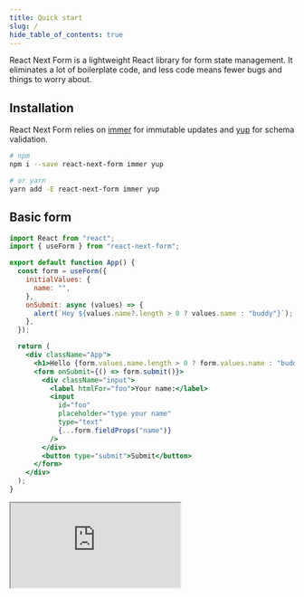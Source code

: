 ```yaml
---
title: Quick start
slug: /
hide_table_of_contents: true
---
```


React Next Form is a lightweight React library for form state management. It eliminates a lot of boilerplate code, and less code means fewer bugs and things to worry about.

## Installation

React Next Form relies on [immer](https://immerjs.github.io/immer/docs/introduction) for immutable updates and [yup](https://github.com/jquense/yup) for schema validation.

```bash
# npm
npm i --save react-next-form immer yup

# or yarn
yarn add -E react-next-form immer yup
```

## Basic form

```jsx
import React from "react";
import { useForm } from "react-next-form";

export default function App() {
  const form = useForm({
    initialValues: {
      name: "",
    },
    onSubmit: async (values) => {
      alert(`Hey ${values.name?.length > 0 ? values.name : "buddy"}`);
    },
  });

  return (
    <div className="App">
      <h1>Hello {form.values.name.length > 0 ? form.values.name : "buddy"}!</h1>
      <form onSubmit={() => form.submit()}>
        <div className="input">
          <label htmlFor="foo">Your name:</label>
          <input
            id="foo"
            placeholder="type your name"
            type="text"
            {...form.fieldProps("name")}
          />
        </div>
        <button type="submit">Submit</button>
      </form>
    </div>
  );
}
```

<iframe
  src="https://codesandbox.io/embed/react-next-form-hello-world-lqzsl?fontsize=14&hidenavigation=1&theme=dark"
  style={{width:"100%", height: 500, border:0, borderRadius: 4, overflow: "hidden"}}
  title="React Next Form - Hello world"
  allow="accelerometer; ambient-light-sensor; camera; encrypted-media; geolocation; gyroscope; hid; microphone; midi; payment; usb; vr; xr-spatial-tracking"
  sandbox="allow-forms allow-modals allow-popups allow-presentation allow-same-origin allow-scripts"
></iframe>
